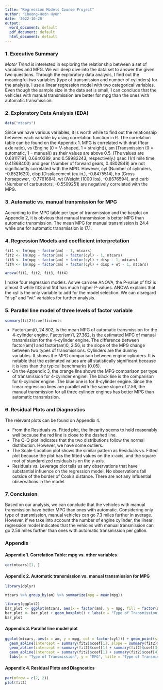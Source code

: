 ```yaml
---
title: "Regression Models Course Project"
author: "Choong-Hoon Hyun"
date: '2022-10-28'
output:
  word_document: default
  pdf_document: default
  html_document: default
---
```


### 1. Executive Summary
*Motor Trend* is interested in exploring the relationship between a set of variables and MPG. We will deep dive into the data set to answer the given two questions. Through the exploratory data analysis, I find out the meaningful two variables (type of transmission and number of cylinders) for the analysis. I use a linear regression model with two categorical variables. Even though the sample size in the data set is small, I can conclude that the vehicles with manual transmission are better for mpg than the ones with automatic transmission.

### 2. Exploratory Data Analysis (EDA)
```r
data("mtcars")
```

Since we have various variables, it is worth while to find out the relationship between each variable by using correlation function in R. The correlation table can be found on the Appendix 1. MPG is correlated with drat (Rear axle ratio), vs (Engine (0 = V-shaped, 1 = straight)), am (Transmission (0 = automatic, 1 = manual)) as their values are above 0.5. (The values are 0.68117191, 0.6640389, and 0.59983243, respectively.) 
qsec (1/4 mile time, 0.41868403) and gear (Number of forward gears, 0.4802848) are not significantly correlated with the MPG. However, cyl (Number of cylinders, -0.8521620), disp (Displacement (cu.in.), -0.8475514), hp (Gross horsepower, -0.7761684), wt (Weight (1000 lbs), -0.8676594), and carb (Number of carburetors, -0.5509251) are negatively correlated with the MPG.

### 3. Automatic vs. manual transmission for MPG

According to the MPG table per type of transmission and the barplot on Appendix 2, it is obvious that manual transmission is better MPG than automatic transmission. The mean MPG for manual transmission is 24.4 while one for automatic transmission is 17.1.

### 4. Regression Models and coefficient interpretation
```r
fit1 <- lm(mpg ~ factor(am) - 1, mtcars)
fit2 <- lm(mpg ~ factor(am) + factor(cyl) - 1, mtcars)
fit3 <- lm(mpg ~ factor(am) + factor(cyl) + disp - 1, mtcars)
fit4 <- lm(mpg ~ factor(am) + factor(cyl) + disp + wt - 1, mtcars)
```

```r
anova(fit1, fit2, fit3, fit4)
```

I make four regression models. As we can see ANOVA, the P-value of fit2 is almost 0 while fit3 and fit4 has much higher P-values. ANOVA explains that the cyl is the only variable to add for the model selection. We can disregard "disp" and "wt" variables for further analysis.  

### 5. Parallel line model of three levels of factor variable
```r
summary(fit2)$coefficients
```

* Factor(am)0, 24.802, is the mean MPG of automatic transmission for the 4-cylinder engine. Factor(am)1, 27.362, is the estimated MPG of manual transmission for the 4-cylinder engine. The difference between factor(am)1 and factor(am)0, 2.56, is the slope of the MPG change between two types of transmissions. Cylinders are the dummy variables. It shows the MPG comparison between engine cylinders. It is notable that the estimated values are all statistically significant because it is less than the typical benchmarks (0.05).
* On the Appendix 3, the orange line shows the MPG comparison per type of transmission for 4-cylinder engine. The black line is the comparison for 6-cylinder engine. The blue one is for 8-cylinder engine. Since the linear regression lines are parallel with the same slope of 2.56, the manual transmission for all three cylinder engines has better MPG than automatic transmission.

### 6. Residual Plots and Diagnostics
The relevant plots can be found on Appendix 4.

* From the Residuals vs. Fitted plot, the linearity seems to hold reasonably well because the red line is close to the dashed line.
* The Q-Q plot indicates that the two distributions follow the normal distribution. However, we have some outliers. 
* The Scale-Location plot shows the similar pattern as Residuals vs. Fitted plot because the plot has the fitted values on the x-axis, and the square root of standardized residuals is on the y-axis.
* Residuals vs. Leverage plot tells us any observations that have substantial influence on the regression model. No observations fall outside of the border of Cook’s distance. There are not any influential observations in the model.

### 7. Conclusion
Based on our analysis, we can conclude that the vehicles with manual transmission have better MPG than ones with automatic. Considering only type of transmission, manual vehicles can go 7.3 miles further in average. However, if we take into account the number of engine cylinder, the linear regression model indicates that the vehicles with manual transmission can go 2.56 miles further than ones with automatic transmission per gallon.

\newpage
### Appendix 

#### Appendix 1. Correlation Table: mpg vs. other variables
```r
cor(mtcars)[1, ]
```

#### Appendix 2. Automatic transmission vs. manual transmission for MPG

```r
library(dplyr)
```

```r
mtcars %>% group_by(am) %>% summarize(mpg = mean(mpg))
```

```r
library(ggplot2)
bar_plot <- ggplot(mtcars, aes(x = factor(am), y = mpg, fill = factor(am)))
bar_plot <- bar_plot + geom_boxplot() + labs(x = "Type of Transmission", y = "MPG", title = "Type of Transmission vs. MPG") + scale_x_discrete(labels=c("0" = "Automatic", "1" = "Manual"))
bar_plot
```

\newpage
#### Appendix 3. Parallel line model plot

```r
ggplot(mtcars, aes(x = am, y = mpg, col = factor(cyl))) + geom_point(size = 4, alpha = 0.5) + 
  geom_abline(intercept = summary(fit2)$coef[1], slope = summary(fit2)$coef[2]-summary(fit2)$coef[1], lwd = 1, col = "orange") + 
  geom_abline(intercept = summary(fit2)$coef[1] + summary(fit2)$coef[3], slope = summary(fit2)$coef[2]-summary(fit2)$coef[1], lwd = 1, col = "black") + 
  geom_abline(intercept = summary(fit2)$coef[1] + summary(fit2)$coef[4], slope = summary(fit2)$coef[2]-summary(fit2)$coef[1], lwd = 1, col = "blue") + 
  labs(x = "Type of Transmission", y = "MPG", title = "Type of Transmission vs. MPG")
```

#### Appendix 4. Residual Plots and Diagnostics

```r
par(mfrow = c(2, 2))
plot(fit2)
```